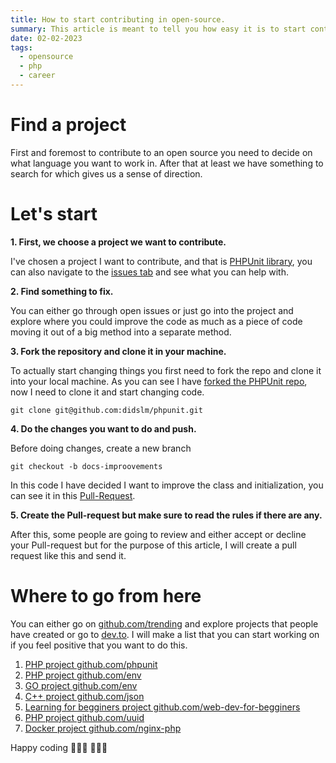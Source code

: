 ```yaml
---
title: How to start contributing in open-source.
summary: This article is meant to tell you how easy it is to start contributing on public repositories and get feedback from people with a lot of experience.
date: 02-02-2023
tags:
  - opensource
  - php
  - career
---
```


# Find a project

First and foremost to contribute to an open source you need to decide on what language you want to work in.
After that at least we have something to search for which gives us a sense of direction.

# Let's start

**1. First, we choose a project we want to contribute.**

I've chosen a project I want to contribute, and that is [PHPUnit library](https://github.com/sebastianbergmann/phpunit),
you can also navigate to the [issues tab](https://github.com/sebastianbergmann/phpunit/issues) and see what you can help with.

**2. Find something to fix.**

You can either go through open issues or just go into the project and explore where you could improve the code as much as a
piece of code moving it out of a big method into a separate method.

**3. Fork the repository and clone it in your machine.**

To actually start changing things you first need to fork the repo and clone it into your local machine.
As you can see I have [forked the PHPUnit repo](https://github.com/didslm/phpunit), now I need to clone it and start changing code.

```terminal
git clone git@github.com:didslm/phpunit.git
```

**4. Do the changes you want to do and push.**

Before doing changes, create a new branch

```terminal
git checkout -b docs-improovements
```

In this code I have decided I want to improve the class and initialization, you can see it in this [Pull-Request](https://github.com/sebastianbergmann/phpunit/pull/5156).

**5. Create the Pull-request but make sure to read the rules if there are any.**

After this, some people are going to review and either accept or decline your Pull-request but for the purpose of this article, I will create a pull request like this and send it.

# Where to go from here

You can either go on [github.com/trending](https://github.com/trending) and explore projects that people have created or go to [dev.to](https://dev.to).
I will make a list that you can start working on if you feel positive that you want to do this.

1. [PHP project github.com/phpunit](https://github.com/sebastianbergmann/phpunit)
2. [PHP project github.com/env](https://github.com/didslm/php-env)
3. [GO project github.com/env](https://github.com/didslm/env)
4. [C++ project github.com/json](https://github.com/nlohmann/json)
5. [Learning for begginers project github.com/web-dev-for-begginers](https://microsoft.github.io/Web-Dev-For-Beginners/#/)
6. [PHP project github.com/uuid](https://github.com/ramsey/uuid-doctrine)
7. [Docker project github.com/nginx-php](https://github.com/didslm/nginx-php-skeleton)

Happy coding 👩🏻‍💻 🧑🏼‍💻

